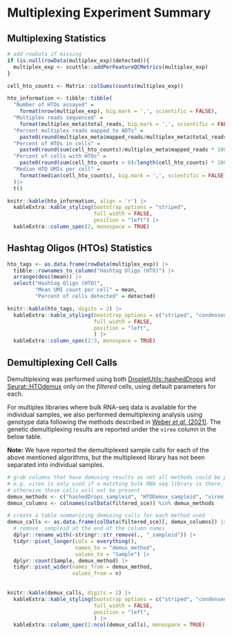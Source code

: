 # Multiplexing Experiment Summary

## Multiplexing Statistics

```r
# add rowData if missing
if (is.null(rowData(multiplex_exp)$detected)){
  multiplex_exp <- scuttle::addPerFeatureQCMetrics(multiplex_exp)
}

cell_hto_counts <- Matrix::colSums(counts(multiplex_exp))

hto_information <- tibble::tibble(
  "Number of HTOs assayed" = 
    format(nrow(multiplex_exp), big.mark = ',', scientific = FALSE),
  "Multiplex reads sequenced" = 
    format(multiplex_meta$total_reads, big.mark = ',', scientific = FALSE),
  "Percent multiplex reads mapped to ADTs" = 
    paste0(round(multiplex_meta$mapped_reads/multiplex_meta$total_reads * 100, digits = 2), "%"),
  "Percent of HTOs in cells" = 
    paste0(round(sum(cell_hto_counts)/multiplex_meta$mapped_reads * 100, digits = 2), "%"),
  "Percent of cells with HTOs" = 
    paste0(round(sum(cell_hto_counts > 0)/length(cell_hto_counts) * 100, digits = 2), "%"),
  "Median HTO UMIs per cell" = 
    format(median(cell_hto_counts), big.mark = ',', scientific = FALSE)
  )|>
  t()

knitr::kable(hto_information, align = 'r') |>
  kableExtra::kable_styling(bootstrap_options = "striped",
                            full_width = FALSE,
                            position = "left") |>
  kableExtra::column_spec(2, monospace = TRUE)
```

## Hashtag Oligos (HTOs) Statistics

```r
hto_tags <- as.data.frame(rowData(multiplex_exp)) |>
  tibble::rownames_to_column("Hashtag Oligo (HTO)") |>
  arrange(desc(mean)) |>
  select("Hashtag Oligo (HTO)",
         "Mean UMI count per cell" = mean,
         "Percent of cells detected" = detected)

knitr::kable(hto_tags, digits = 2) |>
  kableExtra::kable_styling(bootstrap_options = c("striped", "condensed"),
                            full_width = FALSE,
                            position = "left",
                            ) |>
  kableExtra::column_spec(2:3, monospace = TRUE) 
```
## Demultiplexing Cell Calls 

Demultiplexing was performed using both [DropletUtils::hashedDrops](https://rdrr.io/github/MarioniLab/DropletUtils/man/hashedDrops.html) and [Seurat::HTOdemux](https://rdrr.io/github/satijalab/seurat/man/HTODemux.html) only on the _filtered_ cells, using default parameters for each.

For multiplex libraries where bulk RNA-seq data is available for the individual samples, we also performed demultiplexing analysis using genotype data following the methods described in [Weber _et al._ (2021)](https://doi.org/10.1093/gigascience/giab062). 
The genetic demultiplexing results are reported under the `vireo` column in the below table.   

**Note:** We have reported the demultiplexed sample calls for each of the above mentioned algorithms, but the multiplexed library has not been separated into individual samples. 

```r
# grab columns that have demuxing results as not all methods could be present
# e.g. vireo is only used if a matching bulk RNA seq library is there, 
# otherwise those calls will not be present
demux_methods <- c("hashedDrops_sampleid", "HTODemux_sampleid", "vireo_sampleid")
demux_columns <- colnames(colData(filtered_sce)) %in% demux_methods

# create a table summarizing demuxing calls for each method used 
demux_calls <- as.data.frame(colData(filtered_sce)[, demux_columns]) |>
  # remove _sampleid at the end of the column names
  dplyr::rename_with(~stringr::str_remove(., "_sampleid")) |>
  tidyr::pivot_longer(cols = everything(),
                      names_to = "demux_method",
                      values_to = "Sample") |>
  dplyr::count(Sample, demux_method) |>
  tidyr::pivot_wider(names_from = demux_method,
                     values_from = n)
  
  
knitr::kable(demux_calls, digits = 2) |>
  kableExtra::kable_styling(bootstrap_options = c("striped", "condensed"),
                            full_width = FALSE,
                            position = "left",
                            ) |>
  kableExtra::column_spec(2:ncol(demux_calls), monospace = TRUE) 


```


